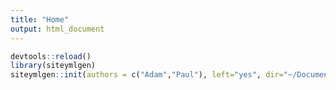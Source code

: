 ```yaml
---
title: "Home"
output: html_document
---
```


```r
devtools::reload()
library(siteymlgen)
siteymlgen::init(authors = c("Adam","Paul"), left="yes", dir="~/Documents/siteymlgen/inst/extdata/", navbar_title = "Main title", title = "hello", categories=c("r", "reprodicibility"), toc=TRUE, toc_depth = 3, file="_site.yml")
```

